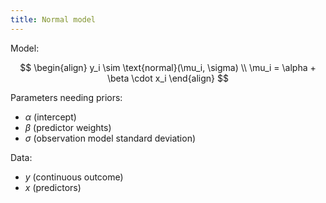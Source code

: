```yaml
---
title: Normal model
---
```


Model:

$$
\begin{align}
y_i \sim \text{normal}(\mu_i, \sigma) \\
\mu_i = \alpha + \beta \cdot x_i
\end{align}
$$

Parameters needing priors:

- $\alpha$ (intercept)
- $\beta$ (predictor weights)
- $\sigma$ (observation model standard deviation)

Data:

- $y$ (continuous outcome)
- $x$ (predictors)
